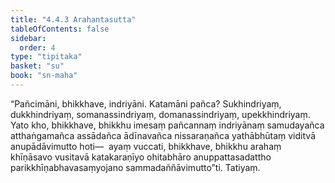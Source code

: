 ```yaml
---
title: "4.4.3 Arahantasutta"
tableOfContents: false
sidebar:
  order: 4
type: "tipitaka"
basket: "su"
book: "sn-maha"
---
```



<DynamicBreadcrumb />

<Division number="503" book="sn-maha">

<Paragraph number="1089" book="sn-maha">
“Pañcimāni, bhikkhave, indriyāni. Katamāni pañca? Sukhindriyaṃ, dukkhindriyaṃ, somanassindriyaṃ, domanassindriyaṃ, upekkhindriyaṃ. Yato kho, bhikkhave, bhikkhu imesaṃ pañcannaṃ indriyānaṃ samudayañca atthaṅgamañca assādañca ādīnavañca nissaraṇañca yathābhūtaṃ viditvā anupādāvimutto hoti—  ayaṃ vuccati, bhikkhave, bhikkhu arahaṃ khīṇāsavo vusitavā katakaraṇīyo ohitabhāro anuppattasadattho parikkhīṇabhavasaṃyojano sammadaññāvimutto”ti.

</Paragraph>
</Division>

<Paragraph number="1090" type="center" book="sn-maha">
Tatiyaṃ.
</Paragraph>